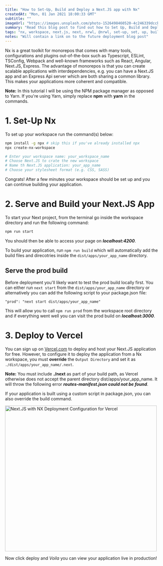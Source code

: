 ```yaml
---
title: "How to Set-Up, Build and Deploy a Next.JS app with Nx"
createdAt: "Mon, 01 Jan 2021 18:00:33 GMT"
subtitle: ""
imageUrl: "https://images.unsplash.com/photo-1526498460520-4c246339dccb?ixid=MXwxMjA3fDB8MHxwaG90by1wYWdlfHx8fGVufDB8fHw"
summary: "Read this blog post to find out how to Set Up, Build and Deploy Next.Js with Nx using the new @nrwl/next plugin."
tags: "nx, workspace, next.js, next, nrwl, @nrwl, set-up, set, up, build, deplo"
notes: "Will contain a link on to the future deployment blog post"
---
```


Nx is a great toolkit for monorepos that comes with many tools, configurations and plugins out-of-the-box
such as Typescript, ESLint, TSConfig, Webpack and well-known frameworks such as React, Angular, Next.JS, Express.
The advantage of monorepos is that you can create scalable applications with interdependencies, e.g. you can have a
Next.JS app and an Express Api server which are both sharing a common library. This makes your applications more coherent
and compatible.

**Note:** In this tutorial I will be using the NPM package manager as opposed to Yarn. If you're using Yarn,
simply replace **npm** with **yarn** in the commands.

# 1. Set-Up Nx

To set up your workspace run the command(s) below:

```bash
npm install -g npx # skip this if you've already installed npx
npx create-nx-workspace

# Enter your workspace name: your_workspace_name
# Choose Next.JS to crate the new workspace
# Name th Next.JS application: your_app_name
# Choose your stylesheet format (e.g. CSS, SASS)
```

Congrats! After a few minutes your workspace should be set up and you can continue building your application.

# 2. Serve and Build your Next.JS App

To start your Next project, from the terminal go inside the workspace directory and run the following command:

```bash
npm run start
```

You should then be able to access your page on **_localhost:4200_**.

To build your application, run `npm run build` which will automatically add the build files and direcotries inside
the `dist/apps/your_app_name` directory.

## Serve the prod build

Before deployment you'll likely want to test the prod build locally first. You can either run `next start` from the
`dist/apps/your_app_name` directory or alternatively you can add the following script to your package.json file:

`"prod": "next start dist/apps/your_app_name"`

This will allow you to call `npm run prod` from the workspace root directory and if everything went well you can visit the prod build
on **_localhost:3000_**.

# 3. Deploy to Vercel

You can sign up on <a href="https://wwww.vercel.com">Vercel.com</a> to deploy and host your Next.JS application for free.
However, to configure it to deploy the application from a Nx workspace, you must **override** the `Output Directory` and set it as
`./dist/apps/your_app_name/.next`.

**Note:** You must include **./next** as part of your build path, as Vercel otherwise does not accept the parent directory dist/apps/your_app_name.
It will throw the following error <i><b>routes-manifest.json could not be found</b></i>.

If your application is built using a custom script in package.json, you can also override the build command.

<div className="text-center">
  <Image
    src="/posts/how-to-set-up-next-js-with-nx/vercel_next_js_nx.png"
    width="500"
    height="480"
    objectFit="contain"
    alt="Next.JS with NX Deployment Configuration for Vercel"
  />
</div>

Now click deploy and _Voila_ you can view your application live in production!
